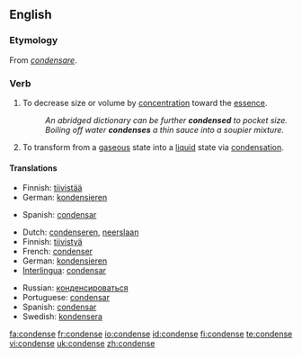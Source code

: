 ==English==
===Etymology===
From {{L.}} ''[[condensare]]''.

===Verb===
{{en-verb|condenses|condensing|condensed}}

# {{transitive}} To decrease size or volume by [[concentration]] toward the [[essence]].
#: ''An abridged dictionary can be further '''condensed''' to pocket size.''
#: ''Boiling off water '''condenses''' a thin sauce into a soupier mixture.''
# {{context|intransitive|chemistry}} To transform from a [[gas]]eous state into a [[liquid]] state via [[condensation]].

====Translations====
{{trans-top|to decrease size or volume}}
*Finnish: [[tiivistää]]
*German: [[kondensieren]]
{{trans-mid}}
*Spanish: [[condensar]]
{{trans-bottom}}

{{trans-top|to transform into a liquid}}
*Dutch: [[condenseren]], [[neerslaan]]
*Finnish: [[tiivistyä]]
*French: [[condenser]]
*German: [[kondensieren]]
*[[Interlingua]]: [[condensar]]
{{trans-mid}}
*Russian: [[конденсироваться]]
*Portuguese: [[condensar]]
*Spanish: [[condensar]]
*Swedish: [[kondensera]]
{{trans-bottom}}

[[fa:condense]]
[[fr:condense]]
[[io:condense]]
[[id:condense]]
[[fi:condense]]
[[te:condense]]
[[vi:condense]]
[[uk:condense]]
[[zh:condense]]